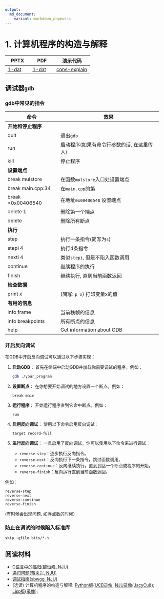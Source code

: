 ```yaml
---
output: 
  md_document:
    variant: markdown_phpextra
---
```


# 1. 计算机程序的构造与解释

| PPTX                         | PDF                         | 演示代码                                  |
|------------------------------|-----------------------------|-------------------------------------------|
| [1-dat](../asset/1-dat.pptx) | [1-dat](../asset/1-dat.pdf) | [cons-explain](../asset/cons-explain.zip) |

## 调试器`gdb`

### gdb中常见的指令

| 命令               | 效果                                       |
|--------------------|--------------------------------------------|
| **开始和停止程序** |                                            |
| quit               | 退出`gdb`                                  |
| run                | 启动程序(如果有命令行参数的话, 在这里传入) |
| kill               | 停止程序                                   |
| **设置端点**       |                                            |
| break mulstore     | 在函数`mulstore`入口处设置端点             |
| break main.cpp:34  | 在`main.cpp`的第                           |
| break \*0x00406540 | 在地址`0x00406540` 设置端点                |
| delete 1           | 删除第一个端点                             |
| delete             | 删除所有断点                               |
| **执行**           |                                            |
| step               | 执行一条指令(简写为`s`)                    |
| stepi 4            | 执行4条指令                                |
| nexti 4            | 类似`stepi`, 但是不陷入函数调用            |
| continue           | 继续程序的执行                             |
| finish             | 继续执行, 直到当前函数返回                 |
| **检查数据**       |                                            |
| print x            | (简写: `p x`) 打印变量x的值                |
| **有用的信息**     |                                            |
| info frame         | 当前栈帧的信息                             |
| info breakpoints   | 所有断点的信息                             |
| help               | Get information about GDB                  |

### 开启反向调试

在GDB中开启反向调试可以通过以下步骤实现：

1.  **启动GDB**： 首先在终端中启动GDB并加载你需要调试的程序。例如：

    ``` sh
    gdb ./your_program
    ```

2.  **设置断点**： 在你想要开始调试的地方设置一个断点。例如：

    ``` gdb
    break main
    ```

3.  **运行程序**： 开始运行程序直到它命中断点。例如：

    ``` gdb
    run
    ```

4.  **启用反向调试**： 使用以下命令启用反向调试：

    ``` gdb
    target record-full
    ```

5.  **进行反向调试**： 一旦启用了反向调试，你可以使用以下命令来进行调试：

    -   `reverse-step`：逐步执行反向指令。
    -   `reverse-next`：反向执行下一条指令，跳过函数调用。
    -   `reverse-continue`：反向继续执行，直到到达一个断点或程序的开始。
    -   `reverse-finish`：反向运行直到当前函数返回。

例如：

``` gdb
reverse-step
reverse-next
reverse-continue
reverse-finish
```

(有时候会出现问题, 如浮点数的时候)

### 防止在调试的时候陷入标准库

```         
skip -gfile bits/*.h
```

## 阅读材料

-   [C语言中的递归(魏恒峰, NJU)](https://www.bilibili.com/video/BV13j411a7b8/)
-   [递归问题(蒋炎岩, NJU)](https://www.bilibili.com/video/BV1Y2421A7sB)
-   [调试指南(sbwgg, NJU)](https://www.bilibili.com/video/BV1ce4y1e72S/)
-   (选读) 计算机程序的构造与解释: [Python版](https://wizardforcel.gitbooks.io/sicp-in-python/content/)([UCB录像](https://www.bilibili.com/video/BV1s3411G7yM), [NJU录像(JacyCui)](https://www.bilibili.com/video/BV1ML4y1P7KN)); [Lisp版](https://sarabander.github.io/sicp/html/index.xhtml)([录像](https://www.bilibili.com/video/BV1Xx41117tr/));
